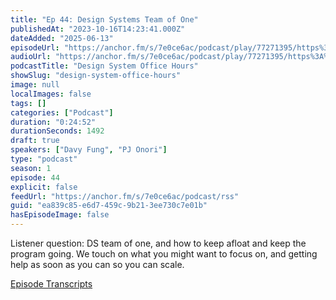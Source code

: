 ```yaml
---
title: "Ep 44: Design Systems Team of One"
publishedAt: "2023-10-16T14:23:41.000Z"
dateAdded: "2025-06-13"
episodeUrl: "https://anchor.fm/s/7e0ce6ac/podcast/play/77271395/https%3A%2F%2Fd3ctxlq1ktw2nl.cloudfront.net%2Fstaging%2F2023-9-16%2F61d22024-f8e5-6a67-734d-95fe4fbd4992.mp3"
audioUrl: "https://anchor.fm/s/7e0ce6ac/podcast/play/77271395/https%3A%2F%2Fd3ctxlq1ktw2nl.cloudfront.net%2Fstaging%2F2023-9-16%2F61d22024-f8e5-6a67-734d-95fe4fbd4992.mp3"
podcastTitle: "Design System Office Hours"
showSlug: "design-system-office-hours"
image: null
localImages: false
tags: []
categories: ["Podcast"]
duration: "0:24:52"
durationSeconds: 1492
draft: true
speakers: ["Davy Fung", "PJ Onori"]
type: "podcast"
season: 1
episode: 44
explicit: false
feedUrl: "https://anchor.fm/s/7e0ce6ac/podcast/rss"
guid: "ea839c85-e6d7-459c-9b21-3ee730c7e01b"
hasEpisodeImage: false
---
```

Listener question: DS team of one, and how to keep afloat and keep the program going. We touch on what you might want to focus on, and getting help as soon as you can so you can scale.

[Episode Transcripts](https://docs.google.com/document/d/1eBPOj7pQJBKCsc4uWlMM1XwwfTOLiK7Av_qEbwu2F_M/edit?usp=sharing)
